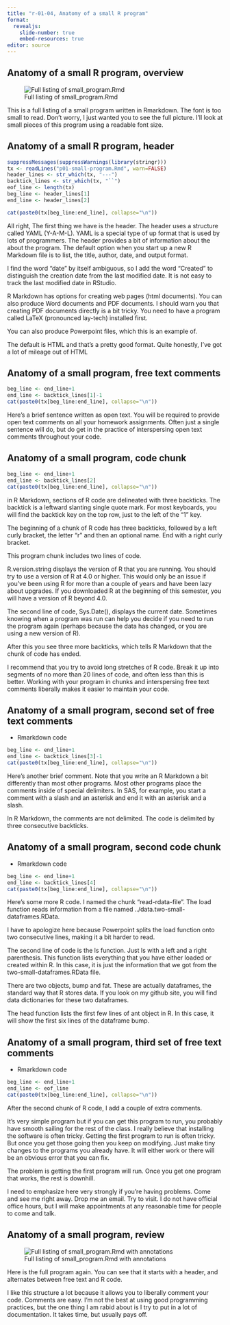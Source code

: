```yaml
---
title: "r-01-04, Anatomy of a small R program"
format: 
  revealjs:
    slide-number: true
    embed-resources: true
editor: source
---
```


## Anatomy of a small R program, overview

![Full listing of small_program.Rmd](../images/small_program.png)

<div class="notes">

This is a full listing of a small program written in Rmarkdown. The font is too small to read. Don't worry, I just wanted you to see the full picture. I'll look at small pieces of this program using a readable font size.

</div>

## Anatomy of a small R program, header

```r
suppressMessages(suppressWarnings(library(stringr)))
tx <- readLines("p01-small-program.Rmd", warn=FALSE)
header_lines <- str_which(tx, "---")
backtick_lines <- str_which(tx, "``")
eof_line <- length(tx)
beg_line <- header_lines[1]
end_line <- header_lines[2]

cat(paste0(tx[beg_line:end_line], collapse="\n"))
```

<div class="notes">

All right, The first thing we have is the header. The header uses a structure called YAML (Y-A-M-L). YAML is a special type of up format that is used by lots of programmers. The header provides a bit of information about the about the program. The default option when you start up a new R Markdown file is to list, the title, author, date, and output format.

I find the word "date" by itself ambiguous, so I add the word "Created" to distinguish the creation date from the last modified date. It is not easy to track the last modified date in RStudio.

R Markdown has options for creating web pages (html documents). You can also produce Word documents and PDF documents. I should warn you that creating PDF documents directly is a bit tricky. You need to have a program called LaTeX (pronounced lay-tech) installed first.

You can also produce Powerpoint files, which this is an example of.

The default is HTML and that's a pretty good format. Quite honestly, I've got a lot of mileage out of HTML

</div>

## Anatomy of a small program, free text comments

```r
beg_line <- end_line+1
end_line <- backtick_lines[1]-1
cat(paste0(tx[beg_line:end_line], collapse="\n"))
```

<div class="notes">

Here's a brief sentence written as open text. You will be required to provide open text comments on all your homework assignments. Often just a single sentence will do, but do get in the practice of interspersing open text comments throughout your code.

</div>

## Anatomy of a small program, code chunk

```r
beg_line <- end_line+1
end_line <- backtick_lines[2]
cat(paste0(tx[beg_line:end_line], collapse="\n"))
```

<div class="notes">

in R Markdown, sections of R code are delineated with three backticks. The backtick is a leftward slanting single quote mark. For most keyboards, you will find the backtick key on the top row, just to the left of the "1" key.

The beginning of a chunk of R code has three backticks, followed by a left curly bracket, the letter "r" and then an optional name. End with a right curly bracket.

This program chunk includes two lines of code.

R.version.string displays the version of R that you are running. You should try to use a version of R at 4.0 or higher. This would only be an issue if you've been using R for more than a couple of years and have been lazy about upgrades. If you downloaded R at the beginning of this semester, you will have a version of R beyond 4.0.

The second line of code, Sys.Date(), displays the current date. Sometimes knowing when a program was run can help you decide if you need to run the program again (perhaps because the data has changed, or you are using a new version of R).

After this you see three more backticks, which tells R Markdown that the chunk of code has ended.

I recommend that you try to avoid long stretches of R code. Break it up into segments of no more than 20 lines of code, and often less than this is better. Working with your program in chunks and interspersing free text comments liberally makes it easier to maintain your code.

</div>

## Anatomy of a small program, second set of free text comments

+ Rmarkdown code

```r
beg_line <- end_line+1
end_line <- backtick_lines[3]-1
cat(paste0(tx[beg_line:end_line], collapse="\n"))
```

<div class="notes">

Here's another brief comment. Note that you write an R Markdown a bit differently than most other programs. Most other programs place the comments inside of special delimiters. In SAS, for example, you start a comment with a slash and an asterisk and end it with an asterisk and a slash.

In R Markdown, the comments are not delimited. The code is delimited by three consecutive backticks.

</div>

## Anatomy of a small program, second code chunk

+ Rmarkdown code

```r
beg_line <- end_line+1
end_line <- backtick_lines[4]
cat(paste0(tx[beg_line:end_line], collapse="\n"))
```

<div class="notes">

Here's some more R code. I named the chunk "read-rdata-file". The load function reads information from a file named ../data.two-small-dataframes.RData.

I have to apologize here because Powerpoint splits the load function onto two consecutive lines, making it a bit harder to read.

The second line of code is the ls function. Just ls with a left and a right parenthesis. This function lists everything that you have either loaded or created within R. In this case, it is just the information that we got from the two-small-dataframes.RData file.

There are two objects, bump and fat. These are actually dataframes, the standard way that R stores data. If you look on my github site, you will find data dictionaries for these two dataframes.

The head function lists the first few lines of ant object in R. In this case, it will show the first six lines of the dataframe bump.

</div>

## Anatomy of a small program, third set of free text comments

+ Rmarkdown code

```r
beg_line <- end_line+1
end_line <- eof_line
cat(paste0(tx[beg_line:end_line], collapse="\n"))
```

<div class="notes">

After the second chunk of R code, I add a couple of extra comments.

It's very simple program but if you can get this program to run, you probably have smooth sailing for the rest of the class. I really believe that installing the software is often tricky. Getting the first program to run is often tricky. But once you get those going then you keep on modifying. Just make tiny changes to the programs you already have. It will either work or there will be an obvious error that you can fix.

The problem is getting the first program will run. Once you get one program that works, the rest is downhill.

I need to emphasize here very strongly if you're having problems. Come and see me right away. Drop me an email. Try to visit. I do not have official office hours, but I will make appointments at any reasonable time for people to come and talk. 

</div>

## Anatomy of a small program, review

![Full listing of small_program.Rmd with annotations](../images/small_program_annotated.png)

<div class="notes">

Here is the full program again. You can see that it starts with a header, and alternates between free text and R code.

I like this structure a lot because it allows you to liberally comment your code. Comments are easy. I'm not the best at using good programming practices, but the one thing I am rabid about is I try to put in a lot of documentation. It takes time, but usually pays off.

</div>

